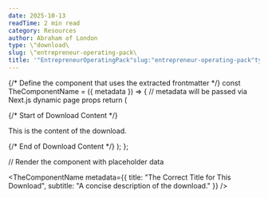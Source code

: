 ```yaml
---
date: 2025-10-13
readTime: 2 min read
category: Resources
author: Abraham of London
type: \"download\
slug: \"entrepreneur-operating-pack\
title: '"EntrepreneurOperatingPack"slug:"entrepreneur-operating-pack"type:"template"slug:"entrepreneur-operating-pack"type:"Download"title:"EntrepreneurOperatingPack"date:2025-10-13author:"AbrahamofLondon"readTime:2minreadcategory:"Resources"'
---
```



{/* Define the component that uses the extracted frontmatter */}
const TheComponentName = ({ metadata }) => {
// metadata will be passed via Next.js dynamic page props
return (

<BrandFrame title={metadata.title} subtitle={metadata.subtitle} pageSize="A4">
  {/* Start of Download Content */}
  <p>This is the content of the download.</p>
  {/* End of Download Content */}
</BrandFrame>
); };

// Render the component with placeholder data

<TheComponentName metadata={{ title: "The Correct Title for This Download", subtitle: "A concise description of the download." }} />
